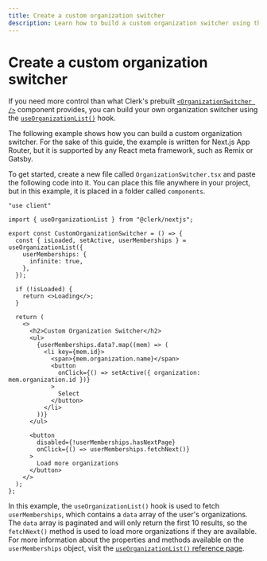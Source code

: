 ```yaml
---
title: Create a custom organization switcher
description: Learn how to build a custom organization switcher using the useOrganizationList() hook.
---
```


# Create a custom organization switcher

If you need more control than what Clerk's prebuilt [`<OrganizationSwitcher />`](/docs/components/organization/organization-switcher) component provides, you can build your own organization switcher using the [`useOrganizationList()`](/docs/references/react/use-organization-list) hook.

The following example shows how you can build a custom organization switcher. For the sake of this guide, the example is written for Next.js App Router, but it is supported by any React meta framework, such as Remix or Gatsby. 

To get started, create a new file called `OrganizationSwitcher.tsx` and paste the following code into it. You can place this file anywhere in your project, but in this example, it is placed in a folder called `components`.

```tsx filename="app/components/OrganizationSwitcher.tsx"
"use client"

import { useOrganizationList } from "@clerk/nextjs";

export const CustomOrganizationSwitcher = () => {
  const { isLoaded, setActive, userMemberships } = useOrganizationList({
    userMemberships: {
      infinite: true,
    },
  });

  if (!isLoaded) {
    return <>Loading</>;
  }

  return (
    <>
      <h2>Custom Organization Switcher</h2>
      <ul>
        {userMemberships.data?.map((mem) => (
          <li key={mem.id}>
            <span>{mem.organization.name}</span>
            <button
              onClick={() => setActive({ organization: mem.organization.id })}
            >
              Select
            </button>
          </li>
        ))}
      </ul>

      <button
        disabled={!userMemberships.hasNextPage}
        onClick={() => userMemberships.fetchNext()}
      >
        Load more organizations
      </button>
    </>
  );
};
```

In this example, the `useOrganizationList()` hook is used to fetch `userMemberships`, which contains a `data` array of the user's organizations. The `data` array is paginated and will only return the first 10 results, so the `fetchNext()` method is used to load more organizations if they are available. For more information about the properties and methods available on the `userMemberships` object, visit the [`useOrganizationList()` reference page](https://clerk.com/docs/references/react/use-organization-list#paginated-resources).